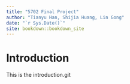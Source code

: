 ```yaml
--- 
title: "5702 Final Project"
author: "Tianyu Han, Shijia Huang, Lin Gong"
date: "`r Sys.Date()`"
site: bookdown::bookdown_site
---
```


# Introduction
This is the introduction.git